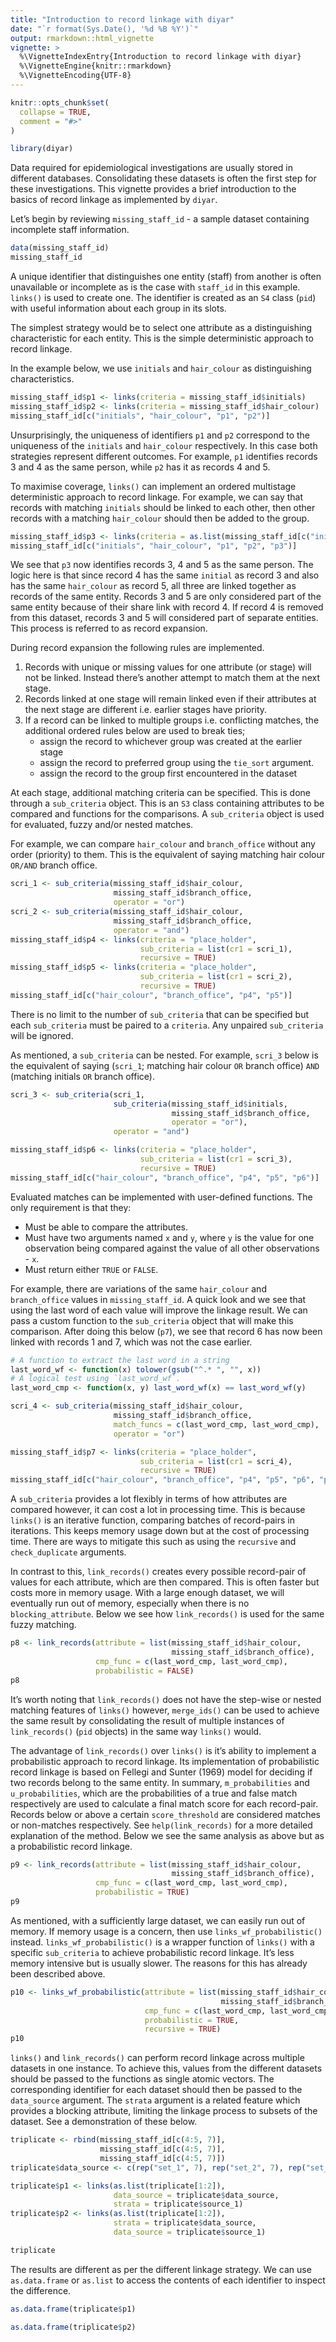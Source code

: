 ---
title: "Introduction to record linkage with diyar"
date: "`r format(Sys.Date(), '%d %B %Y')`"
output: rmarkdown::html_vignette
vignette: >
  %\VignetteIndexEntry{Introduction to record linkage with diyar}
  %\VignetteEngine{knitr::rmarkdown}
  %\VignetteEncoding{UTF-8}
---

```{r setup, include = FALSE}
knitr::opts_chunk$set(
  collapse = TRUE,
  comment = "#>"
)
```

```{r, include = FALSE}
library(diyar)
```

Data required for epidemiological investigations are usually stored in different databases. 
Consolidating these datasets is often the first step for these investigations.
This vignette provides a brief introduction to the basics of record linkage as implemented by `diyar`.

Let's begin by reviewing `missing_staff_id` - a sample dataset containing incomplete staff information.

```{r warning = FALSE}
data(missing_staff_id)
missing_staff_id
```

A unique identifier that distinguishes one entity (staff) from another is often unavailable or incomplete as is the case with `staff_id` in this example.
`links()` is used to create one. 
The identifier is created as an `S4` class (`pid`) with useful information about each group in its slots.

The simplest strategy would be to select one attribute as a distinguishing characteristic for each entity. This is the simple deterministic approach to record linkage.

In the example below, we use `initials` and `hair_colour` as distinguishing characteristics. 
```{r warning = FALSE}
missing_staff_id$p1 <- links(criteria = missing_staff_id$initials)
missing_staff_id$p2 <- links(criteria = missing_staff_id$hair_colour)
missing_staff_id[c("initials", "hair_colour", "p1", "p2")]
```

Unsurprisingly, the uniqueness of identifiers `p1` and `p2` correspond to the uniqueness of the `initials` and `hair_colour` respectively. 
In this case both strategies represent different outcomes. 
For example, `p1` identifies records 3 and 4 as the same person, while `p2` has it as records 4 and 5.

To maximise coverage, `links()` can implement an ordered multistage deterministic approach to record linkage. For example, we can say that records with matching `initials` should be linked to each other, then other records with a matching `hair_colour` should then be added to the group.
```{r warning = FALSE}
missing_staff_id$p3 <- links(criteria = as.list(missing_staff_id[c("initials", "hair_colour")]))
missing_staff_id[c("initials", "hair_colour", "p1", "p2", "p3")]
```

We see that `p3` now identifies records 3, 4 and 5 as the same person.
The logic here is that since record 4 has the same `initial` as record 3 and also has the same `hair_colour` as record 5, all three are linked together as records of the same entity.
Records 3 and 5 are only considered part of the same entity because of their share link with record 4. If record 4 is removed from this dataset, records 3 and 5 will considered part of separate entities.
This process is referred to as record expansion.

During record expansion the following rules are implemented.

1.  Records with unique or missing values for one attribute (or stage) will not be linked. Instead there's another attempt to match them at the next stage.
2.  Records linked at one stage will remain linked even if their attributes at the next stage are different i.e. earlier stages have priority.
3.  If a record can be linked to multiple groups i.e. conflicting matches, the additional ordered rules below are used to break ties;
      + assign the record to whichever group was created at the earlier stage
      + assign the record to preferred group using the `tie_sort` argument.
      + assign the record to the group first encountered in the dataset

At each stage, additional matching criteria can be specified.
This is done through a `sub_criteria` object. 
This is an `S3` class containing attributes to be compared and functions for the comparisons. 
A `sub_criteria` object is used for evaluated, fuzzy and/or nested matches.

For example, we can compare `hair_colour` and `branch_office` without any order (priority) to them.
This is the equivalent of saying matching hair colour `OR/AND` branch office.
```{r warning = FALSE}
scri_1 <- sub_criteria(missing_staff_id$hair_colour, 
                       missing_staff_id$branch_office, 
                       operator = "or")
scri_2 <- sub_criteria(missing_staff_id$hair_colour, 
                       missing_staff_id$branch_office, 
                       operator = "and")
missing_staff_id$p4 <- links(criteria = "place_holder", 
                             sub_criteria = list(cr1 = scri_1), 
                             recursive = TRUE)
missing_staff_id$p5 <- links(criteria = "place_holder", 
                             sub_criteria = list(cr1 = scri_2), 
                             recursive = TRUE)
missing_staff_id[c("hair_colour", "branch_office", "p4", "p5")]
```
There is no limit to the number of `sub_criteria` that can be specified but each `sub_criteria` must be paired to a `criteria`.
Any unpaired `sub_criteria` will be ignored.

As mentioned, a `sub_criteria` can be nested. 
For example, `scri_3` below is the equivalent of saying (`scri_1`; matching hair colour `OR` branch office) `AND` (matching initials `OR` branch office).
```{r warning = FALSE}
scri_3 <- sub_criteria(scri_1, 
                       sub_criteria(missing_staff_id$initials, 
                                    missing_staff_id$branch_office,
                                    operator = "or"),
                       operator = "and")

missing_staff_id$p6 <- links(criteria = "place_holder", 
                             sub_criteria = list(cr1 = scri_3), 
                             recursive = TRUE)
missing_staff_id[c("hair_colour", "branch_office", "p4", "p5", "p6")]
```

Evaluated matches can be implemented with user-defined functions.
The only requirement is that they:

+    Must be able to compare the attributes.
+    Must have two arguments named `x` and `y`, where `y` is the value for one observation being compared against the value of all other observations - `x`.
+    Must return either `TRUE` or `FALSE`.

For example, there are variations of the same `hair_colour` and `branch_office` values in `missing_staff_id`.
A quick look and we see that using the last word of each value will improve the linkage result.
We can pass a custom function to the `sub_criteria` object that will make this comparison. After doing this below (`p7`), we see that record 6 has now been linked with records 1 and 7, which was not the case earlier.

```{r warning = FALSE}
# A function to extract the last word in a string
last_word_wf <- function(x) tolower(gsub("^.* ", "", x))
# A logical test using `last_word_wf`.
last_word_cmp <- function(x, y) last_word_wf(x) == last_word_wf(y)

scri_4 <- sub_criteria(missing_staff_id$hair_colour, 
                       missing_staff_id$branch_office,
                       match_funcs = c(last_word_cmp, last_word_cmp),
                       operator = "or")

missing_staff_id$p7 <- links(criteria = "place_holder", 
                             sub_criteria = list(cr1 = scri_4), 
                             recursive = TRUE)
missing_staff_id[c("hair_colour", "branch_office", "p4", "p5", "p6", "p7")]
```


A `sub_criteria` provides a lot flexibly in terms of how attributes are compared however, it can cost a lot in processing time. This is because `links()` is an iterative function, comparing batches of record-pairs in iterations. This keeps memory usage down but at the cost of processing time. There are ways to mitigate this such as using the `recursive` and `check_duplicate` arguments. 

In contrast to this, `link_records()` creates every possible record-pair of values for each attribute, which are then compared.
This is often faster but costs more in memory usage. With a large enough dataset, we will eventually run out of memory, especially when there is no `blocking_attribute`. Below we see how `link_records()` is used for the same fuzzy matching.

```{r warning = FALSE}
p8 <- link_records(attribute = list(missing_staff_id$hair_colour, 
                                    missing_staff_id$branch_office), 
                   cmp_func = c(last_word_cmp, last_word_cmp), 
                   probabilistic = FALSE)
p8
```

It's worth noting that `link_records()` does not have the step-wise or nested matching features of `links()` however, `merge_ids()` can be used to achieve the same result by consolidating the result of multiple instances of `link_records()` (`pid` objects) in the same way `links()` would.

The advantage of `link_records()` over `links()` is it's ability to implement a probabilistic approach to record linkage. Its implementation of probabilistic record linkage is based on Fellegi and Sunter (1969) model for deciding if two records belong to the same entity. In summary, `m_probabilities` and `u_probabilities`, which are the probabilities of a true and false match respectively are used to calculate a final match score for each record-pair. Records below or above a certain `score_threshold` are considered matches or non-matches respectively. See `help(link_records)` for a more detailed explanation of the method. Below we see the same analysis as above but as a probabilistic record linkage.
```{r warning = FALSE}
p9 <- link_records(attribute = list(missing_staff_id$hair_colour, 
                                    missing_staff_id$branch_office), 
                   cmp_func = c(last_word_cmp, last_word_cmp), 
                   probabilistic = TRUE)
p9
```

As mentioned, with a sufficiently large dataset, we can easily run out of memory.
If memory usage is a concern, then use `links_wf_probabilistic()` instead.
`links_wf_probabilistic()` is a wrapper function of `links()` with a specific `sub_criteria` to achieve probabilistic record linkage. It's less memory intensive but is usually slower. The reasons for this has already been described above.
```{r warning = FALSE}
p10 <- links_wf_probabilistic(attribute = list(missing_staff_id$hair_colour,
                                               missing_staff_id$branch_office), 
                              cmp_func = c(last_word_cmp, last_word_cmp), 
                              probabilistic = TRUE,
                              recursive = TRUE)
p10
```

`links()` and `link_records()` can perform record linkage across multiple datasets in one instance. To achieve this, values from the different datasets should be passed to the functions as single atomic vectors. The corresponding identifier for each dataset should then be passed to the `data_source` argument. The `strata` argument is a related feature which provides a blocking attribute, limiting the linkage process to subsets of the dataset. See a demonstration of these below.

```{r warning = FALSE}
triplicate <- rbind(missing_staff_id[c(4:5, 7)],
                    missing_staff_id[c(4:5, 7)],
                    missing_staff_id[c(4:5, 7)])
triplicate$data_source <- c(rep("set_1", 7), rep("set_2", 7), rep("set_3", 7))

triplicate$p1 <- links(as.list(triplicate[1:2]), 
                       data_source = triplicate$data_source, 
                       strata = triplicate$source_1)
triplicate$p2 <- links(as.list(triplicate[1:2]), 
                       strata = triplicate$data_source, 
                       data_source = triplicate$source_1)

triplicate
```

The results are different as per the different linkage strategy.
We can use `as.data.frame` or `as.list` to access the contents of each identifier to inspect the difference.
```{r warning = FALSE}
as.data.frame(triplicate$p1)

as.data.frame(triplicate$p2)
```
